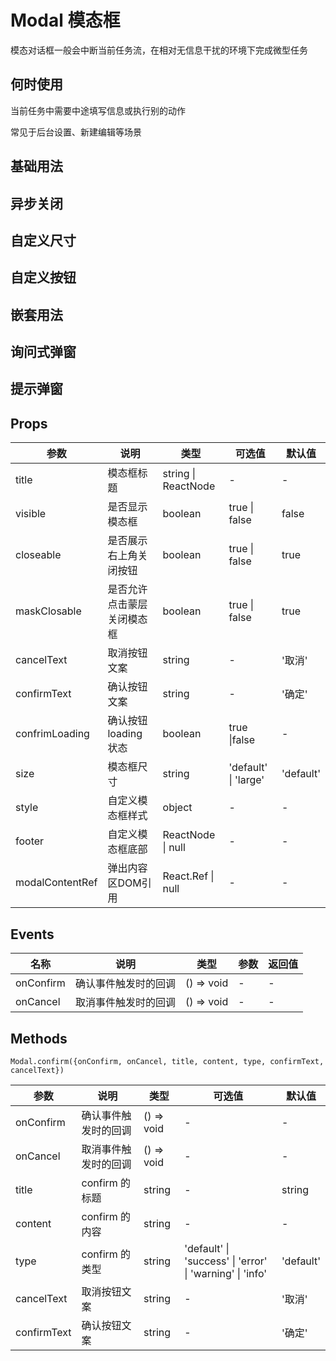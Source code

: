 # Modal 模态框

模态对话框一般会中断当前任务流，在相对无信息干扰的环境下完成微型任务

## 何时使用

当前任务中需要中途填写信息或执行别的动作

常见于后台设置、新建编辑等场景

## 基础用法


<DemoBase />

## 异步关闭


<DemoAsync />

## 自定义尺寸


<DemoSize />

## 自定义按钮


<DemoBtn />

## 嵌套用法


<DemoNest />

## 询问式弹窗


<DemoAsk />

## 提示弹窗


<DemoTip />

## Props

| 参数           | 说明                       | 类型                | 可选值               | 默认值    |
| -------------- | -------------------------- | ------------------- | -------------------- | --------- |
| title          | 模态框标题                 | string \| ReactNode | -                    | -         |
| visible        | 是否显示模态框             | boolean             | true \| false        | false     |
| closeable      | 是否展示右上角关闭按钮     | boolean             | true \| false        | true      |
| maskClosable   | 是否允许点击蒙层关闭模态框 | boolean             | true \| false        | true      |
| cancelText     | 取消按钮文案               | string              | -                    | '取消'    |
| confirmText    | 确认按钮文案               | string              | -                    | '确定'    |
| confrimLoading | 确认按钮 loading 状态      | boolean             | true \|false         | -         |
| size           | 模态框尺寸                 | string              | 'default' \| 'large' | 'default' |
| style          | 自定义模态框样式           | object              | -                    | -         |
| footer         | 自定义模态框底部           | ReactNode \| null   | -                    | -         |
| modalContentRef         | 弹出内容区DOM引用           | React.Ref<HTMLDivElement/> \| null   | -                    | -         |

## Events

| 名称      | 说明                 | 类型       | 参数 | 返回值 |
| --------- | -------------------- | ---------- | ---- | ------ |
| onConfirm | 确认事件触发时的回调 | () => void | -    | -      |
| onCancel  | 取消事件触发时的回调 | () => void | -    | -      |

## Methods

`Modal.confirm({onConfirm, onCancel, title, content, type, confirmText, cancelText})`

| 参数        | 说明                 | 类型       | 可选值                                                   | 默认值    |
| ----------- | -------------------- | ---------- | -------------------------------------------------------- | --------- |
| onConfirm   | 确认事件触发时的回调 | () => void | -                                                        | -         |
| onCancel    | 取消事件触发时的回调 | () => void | -                                                        | -         |
| title       | confirm 的标题       | string     | -                                                        | string    |
| content     | confirm 的内容       | string     | -                                                        | -         |
| type        | confirm 的类型       | string     | 'default' \| 'success' \| 'error' \| 'warning' \| 'info' | 'default' |
| cancelText  | 取消按钮文案         | string     | -                                                        | '取消'    |
| confirmText | 确认按钮文案         | string     | -                                                        | '确定'    |
